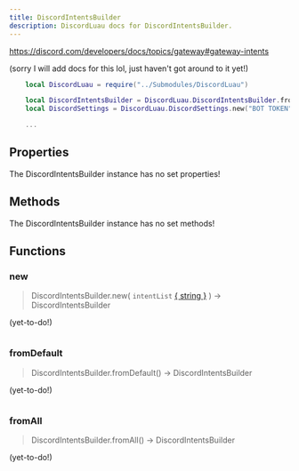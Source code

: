 ```yaml
---
title: DiscordIntentsBuilder
description: DiscordLuau docs for DiscordIntentsBuilder.
---
```

[//]: # (This file was automatically compiled through the Generator luau code under this repository)
[//]: # (if you want to edit the documentation of discord-luau, please write changes)
[//]: # (to the discord-luau repository itself, we extract the comments from discord-luau and translate)
[//]: # (them into markdown files that Nextra can interpret!)

https://discord.com/developers/docs/topics/gateway#gateway-intents

(sorry I will add docs for this lol, just haven't got around to it yet!)

```lua
	local DiscordLuau = require("../Submodules/DiscordLuau")

	local DiscordIntentsBuilder = DiscordLuau.DiscordIntentsBuilder.fromAll()
	local DiscordSettings = DiscordLuau.DiscordSettings.new("BOT TOKEN", DiscordIntentsBuilder)

	...
```

[//]: # (----- DOCUMENT PROPERTIES ----- )

## Properties

The DiscordIntentsBuilder instance has no set properties!

[//]: # (----- DOCUMENT METHODS ----- )

## Methods

The DiscordIntentsBuilder instance has no set methods!

[//]: # (----- DOCUMENT FUNCTIONS ----- )

## Functions

### new

> DiscordIntentsBuilder.new( `intentList` [\{ string }](https://www.lua.org/pil/2.4.html) ) ->  DiscordIntentsBuilder 

(yet-to-do!)

```lua

```
### fromDefault

> DiscordIntentsBuilder.fromDefault() ->  DiscordIntentsBuilder 

(yet-to-do!)

```lua

```
### fromAll

> DiscordIntentsBuilder.fromAll() ->  DiscordIntentsBuilder 

(yet-to-do!)

```lua

```

